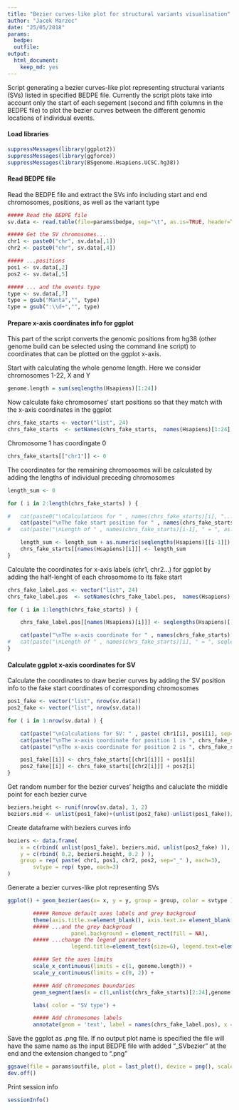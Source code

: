 ```yaml
---
title: "Bezier curves-like plot for structural variants visualisation"
author: "Jacek Marzec"
date: "25/05/2018"
params:
  bedpe:
  outfile:
output: 
  html_document:
    keep_md: yes
---
```


Script generating a bezier curves-like plot representing structural variants (SVs) listed in specified BEDPE file. Currently the script plots take into account only the start of each segement (second and fifth columns in the BEDPE file) to plot the bezier curves between the different genomic locations of individual events.


#### Load libraries

```r
suppressMessages(library(ggplot2))
suppressMessages(library(ggforce))
suppressMessages(library(BSgenome.Hsapiens.UCSC.hg38))
```

#### Read BEDPE file

Read the BEDPE file and extract the SVs info including start and end chromosomes, positions, as well as the variant type

```r

##### Read the BEDPE file
sv.data <- read.table(file=params$bedpe, sep="\t", as.is=TRUE, header=TRUE, comment.char="")

##### Get the SV chromosomes...
chr1 <- paste0("chr", sv.data[,1])
chr2 <- paste0("chr", sv.data[,4])

##### ...positions
pos1 <- sv.data[,2]
pos2 <- sv.data[,5]

##### ... and the events type
type <- sv.data[,7]
type = gsub("Manta","", type)
type = gsub(":\\d+","", type)
```

#### Prepare x-axis coordinates info for ggplot

This part of the script converts the genomic positions from hg38 (other genome build can be selected using the command line script) to coordinates that can be plotted on the ggplot x-axis.

Start with calculating the whole genome length. Here we consider chromosomes 1-22, X and Y

```r
genome.length = sum(seqlengths(Hsapiens)[1:24])
```


Now calculate fake chromosomes' start positions so that they match with the x-axis coordinates in the ggplot

```r
chrs_fake_starts <- vector("list", 24)
chrs_fake_starts  <- setNames(chrs_fake_starts,  names(Hsapiens)[1:24] )
```

Chromosome 1 has coordingate 0

```r
chrs_fake_starts[["chr1"]] <- 0
```

The coordinates for the remaining chromosomes will be calculated by adding the lengths of individual preceding chromosomes

```r
length_sum <- 0

for ( i in 2:length(chrs_fake_starts) ) {

#	cat(paste0("\nCalculations for " , names(chrs_fake_starts)[i], "...", sep=""))
	cat(paste("\nThe fake start position for " , names(chrs_fake_starts)[i], " is ", length_sum + as.numeric(seqlengths(Hsapiens)[[i-1]]), sep=""))
#	cat(paste("\nLength of " , names(chrs_fake_starts)[i-1], " = ", as.numeric(seqlengths(Hsapiens)[[i-1]]), " and the sum of the preceding chromosomes = ", length_sum, ".\n\n", sep=""))

	length_sum <- length_sum + as.numeric(seqlengths(Hsapiens)[[i-1]])
	chrs_fake_starts[[names(Hsapiens)[i]]] <- length_sum
}
```

Calculate the coordinates for x-axis labels (chr1, chr2...) for ggplot by adding the half-lenght of each chrosomome to its fake start

```r
chrs_fake_label.pos <- vector("list", 24)
chrs_fake_label.pos  <- setNames(chrs_fake_label.pos,  names(Hsapiens)[1:24] )

for ( i in 1:length(chrs_fake_starts) ) {

	chrs_fake_label.pos[[names(Hsapiens)[i]]] <- seqlengths(Hsapiens)[[i]]/2 + chrs_fake_starts[[names(Hsapiens)[i]]]

	cat(paste("\nThe x-axis coordinate for " , names(chrs_fake_starts)[i], " label is ", chrs_fake_label.pos[[names(Hsapiens)[i]]], " = ",  seqlengths(Hsapiens)[[i]]/2, " (half-length) + ", chrs_fake_starts[[names(Hsapiens)[i]]]," (fake start)", sep=""))
#	cat(paste("\nLength of " , names(chrs_fake_starts)[i], " = ", seqlengths(Hsapiens)[[i]], " and the fake start of chromosome ", names(Hsapiens)[i], " = ", chrs_fake_starts[[names(Hsapiens)[i]]], ".\n\n", sep=""))
}
```

#### Calculate ggplot x-axis coordinates for SV

Calculate the coordinates to draw bezier curves by adding the SV position info to the fake start coordinates of corresponding chromosomes

```r
pos1_fake <- vector("list", nrow(sv.data))
pos2_fake <- vector("list", nrow(sv.data))

for ( i in 1:nrow(sv.data) ) {

	cat(paste("\nCalculations for SV: " , paste( chr1[i], pos1[i], sep=" " ), "-",  paste( chr2[i], pos2[i], sep=" " ), sep=""))
	cat(paste("\nThe x-axis coordinate for position 1 is ", chrs_fake_starts[[chr1[i]]] + pos1[i], " = ",  chrs_fake_starts[[chr1[i]]], " (the fake start of ", chr1[i],") + ", pos1[i], " (the real position 1)", sep=""))
	cat(paste("\nThe x-axis coordinate for position 2 is ", chrs_fake_starts[[chr2[i]]] + pos2[i], " = ",  chrs_fake_starts[[chr2[i]]], " (the fake start of ", chr2[i],") + ", pos2[i], " (the real position 2).\n", sep=""))

	pos1_fake[[i]] <- chrs_fake_starts[[chr1[i]]] + pos1[i]
	pos2_fake[[i]] <- chrs_fake_starts[[chr2[i]]] + pos2[i]
}
```

Get random number for the bezier curves' heigths and caluclate the middle point for each bezier curve

```r
beziers.height <- runif(nrow(sv.data), 1, 2)
beziers.mid <- unlist(pos1_fake)+(unlist(pos2_fake)-unlist(pos1_fake))/2
```

Create dataframe with beziers curves info
```r
beziers <- data.frame(
    x = c(rbind( unlist(pos1_fake), beziers.mid, unlist(pos2_fake) )),
    y = c(rbind( 0.2, beziers.height, 0.2 ) ),
    group = rep( paste( chr1, pos1, chr2, pos2, sep="_" ), each=3),
		svtype = rep( type, each=3)
)
```


Generate a bezier curves-like plot representing SVs

```r
ggplot() + geom_bezier(aes(x= x, y = y, group = group, color = svtype ), data = beziers, show.legend = TRUE, size = 0.2) +

		##### Remove default axes labels and grey backgroud
		theme(axis.title.x=element_blank(), axis.text.x= element_blank(), axis.ticks.x=element_blank(), axis.title.y=element_blank(), axis.text.y= element_blank(), axis.ticks.y=element_blank(),
		##### ...and the grey backgroud
					panel.background = element_rect(fill = NA),
		##### ...change the legend parameters
					legend.title=element_text(size=6), legend.text=element_text(size=5), legend.key.size = unit(0.7,"line"), legend.key= element_blank(), legend.position = c(0.97,0.7) ) +

		##### Set the axes limits
		scale_x_continuous(limits = c(1, genome.length)) +
		scale_y_continuous(limits = c(0, 2)) +

		##### Add chromosomes boundaries
		geom_segment(aes(x = c(1,unlist(chrs_fake_starts)[2:24],genome.length) , xend = c(1,unlist(chrs_fake_starts)[2:24],genome.length), y = 0, yend = 0.2), colour = 'grey', size = 0.2) +

		labs( color = "SV type") +

		##### Add chromosomes labels
		annotate(geom = 'text', label = names(chrs_fake_label.pos), x = unlist(chrs_fake_label.pos), y = 0.1, size = 1.5, angle = 45)
```


Save the ggplot as .png file. If no output plot name is specified the file will have the same name as the input BEDPE file with added "_SVbezier" at the end and the extension changed to ".png"

```r
ggsave(file = params$outfile, plot = last_plot(), device = png(), scale = 1, width = 18, height = 3, units = "cm", dpi = 300, limitsize = TRUE)
dev.off()
```

Print session info

```r
sessionInfo()
```
